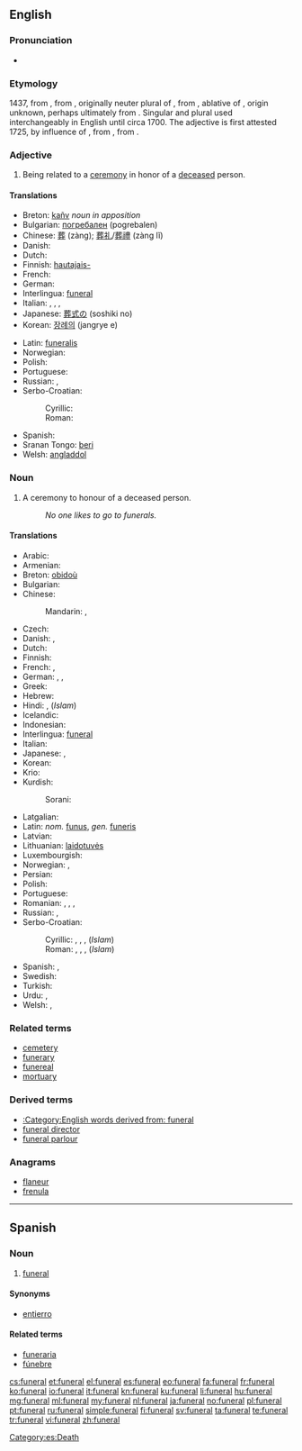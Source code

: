 ==English==
{{wikipedia}}

===Pronunciation===
* {{audio|en-us-funeral.ogg|Audio (US)}}

===Etymology===
1437, from {{etyl|frm}} {{term|funerailles||funeral rites|lang=frm}} {{p}}, from {{etyl|ML.}} {{term|funeralia||funeral rites|lang=la}}, originally neuter plural of {{etyl|LL.}} {{term|funeralis||having to do with a funeral|lang=la}}, from {{etyl|la}} {{term|funere|lang=la}}, ablative of {{term|funus||funeral, death, corpse|lang=la}}, origin unknown, perhaps ultimately from {{etyl|ine-pro|en}} {{recons|dheu-||to die|lang=ine-pro}}. Singular and plural used interchangeably in English until circa 1700. The adjective {{term|funereal|lang=en}} is first attested 1725, by influence of {{etyl|frm}} {{term|funerail|lang=frm}}, from {{etyl|la}} {{term|funereus|lang=la}}, from {{term|funus|lang=la}}.

===Adjective===
{{en-adj|-}}

# Being related to a [[ceremony]] in honor of a [[deceased]] person.

====Translations====
{{trans-top|relating to the ceremony}}
* Breton: [[kañv]] ''noun in apposition''
* Bulgarian: [[погребален]] {{m}} (pogrebalen)
* Chinese: [[葬]] (zàng); [[葬礼]]/[[葬禮]] (zàng lĭ)
* Danish: {{t-|da|begravelses-}}
* Dutch: {{t+|nl|begrafenis}}
* Finnish: [[hautajais-]]
* French: {{t+|fr|funéraire}}
* German: {{t+|de|Beisetzung}}
* Interlingua: [[#Interlingua|funeral]]
* Italian: {{t+|it|funebre|m|f}}, {{t-|it|funerario|m}}, {{t-|it|funereo|m}}, {{t-|it|mortuario|m}}
* Japanese: [[葬式の]] (soshiki no)
* Korean: [[장례의]] (jangrye e)
{{trans-mid}}
* Latin: [[funeralis]]
* Norwegian: {{t-|no|begravelses-}}
* Polish: {{t+|pl|pogrzebowy|m}}
* Portuguese: {{t+|pt|funeral}}
* Russian: {{t+|ru|похоронный|tr=poxorónnyj}}, {{t+|ru|погребальный|tr=pogr'ebál'nyj}}
* Serbo-Croatian:
*: Cyrillic: {{t-|sh|погребни|alt=по̀гребнӣ|sc=Cyrl}}
*: Roman: {{t-|sh|pogrebni|alt=pògrebnī}}
* Spanish: {{t+|es|funeral}}
* Sranan Tongo: [[beri]]
* Welsh: [[angladdol]]
{{trans-bottom}}

===Noun===
{{en-noun}}

# A ceremony to honour of a deceased person.
#: ''No one likes to go to funerals.''

====Translations====
{{trans-top|ceremony to honour of a deceased person}}
* Arabic: {{t-|ar|جنازة|f|tr=janaaza}}
* Armenian: {{t-|hy|թաղում|tr=t'aġum}}
* Breton: [[obidoù]] {{p}}
* Bulgarian: {{t+|bg|погребение|n|tr=pogrebeniye}}
* Chinese:
*: Mandarin: {{t-|cmn|葬禮|sc=Hani}},  {{t-|cmn|葬礼|tr=zànglǐ|sc=Hani}}
* Czech: {{t+|cs|pohřeb|m}}
* Danish: {{t-|da|begravelse|c}}, {{t-|da|bistættelse}}
* Dutch: {{t+|nl|begrafenis|f}}
* Finnish: {{t+|fi|hautajaiset|p}}
* French: {{t+|fr|funérailles|f|p}}, {{t+|fr|obsèques|f|p}}
* German: {{t+|de|Bestattung}}, {{t+|de|Beerdigung|f}}, {{t+|de|Begräbnis|n}}
* Greek: {{t+|el|κηδεία|f|tr=kiδía}}
* Hebrew: {{t-|he|לוויה|f|tr=levayá|sc=Hebr}}
* Hindi: {{t-|hi|क्रिया कर्म|tr=kriyā-karm|m|sc=Deva|xs=Hindi}}, (''Islam'') {{t-|hi|जनाज़ा|tr=janāzā|m|sc=Deva|xs=Hindi}}
* Icelandic: {{t-|is|útför}}
* Indonesian: {{t+|id|pemakaman|xs=Indonesian}}
* Interlingua: [[#Interlingua|funeral]]
* Italian: {{t+|it|funerale|m}}
* Japanese: {{t+|ja|葬式|tr=そうしき, sōshiki|sc=Jpan}}, {{t+|ja|葬儀|tr=そうぎ, sōgi|sc=Jpan}}
* Korean: {{t+|ko|장례|tr=jangnye|sc=Kore}}
* Krio: {{tø|kri|berin}}
* Kurdish:
*: Sorani: {{ku-Arab|[[چه‌ماوه‌ر]]}}
{{trans-mid}}
* Latgalian: {{tø|ltg|bēris}}
* Latin: ''nom.'' [[funus]], ''gen.'' [[funeris]]
* Latvian: {{t-|lv|bēres}}
* Lithuanian: [[laidotuvės]]
* Luxembourgish: {{t-|lb|Begriefnes|n}}
* Norwegian: {{t-|no|begravelse|m}}, {{t-|no|jordfestelse|m}}
* Persian: {{t+|fa|جنازه|tr=janâze, jenâze|xs=Persian}}
* Polish: {{t+|pl|pogrzeb|m}}
* Portuguese: {{t+|pt|funeral|m}}
* Romanian: {{t+|ro|înmormântare|f}}, {{t-|ro|îngropare|f}}, {{t-|ro|înhumare|f}}, {{t-|ro|mormântare|f}}
* Russian: {{t+|ru|похороны|p|tr=póxorony}}, {{t+|ru|погребение|n|tr=pogrebénije}}
* Serbo-Croatian:
*: Cyrillic: {{t-|sh|сахрана|alt=са̀храна|sc=Cyrl|f}}, {{t-|sh|погреб|alt=по̀греб|sc=Cyrl|m}}, {{t-|sh|спровод|alt=спро̀вод|sc=Cyrl|m}}, (''Islam'') {{t-|sh|џеназа|alt=џена́за|sc=Cyrl|f}}
*: Roman: {{t-|sh|sahrana|alt=sàhrana|f}}, {{t-|sh|pogreb|alt=pògreb|m}}, {{t-|sh|sprovod|alt=spròvod|m}}, (''Islam'') {{t-|sh|dženaza|alt=dženáza|f}}
* Spanish: {{t+|es|funeral|m}}, {{t+|es|entierro|m}}
* Swedish: {{t+|sv|begravning|c}}
* Turkish: {{t+|tr|cenaze}}
* Urdu: {{t-|ur|کریاکرم|tr=kriyā-karm|m|sc=ur-Arab|xs=Urdu}}, {{t-|ur|جنازہ|tr=janāzā, jināzā|m|sc=ur-Arab|xs=Urdu}}
* Welsh: {{t-|cy|angladd|m|f}}, {{t-|cy|cynhebrwng|m}}
{{trans-bottom}}

===Related terms===
* [[cemetery]]
* [[funerary]]
* [[funereal]]
* [[mortuary]]

===Derived terms===
* [[:Category:English words derived from: funeral]]
* [[funeral director]]
* [[funeral parlour]]

===Anagrams===
* [[flaneur#English|flaneur]]
* [[frenula#English|frenula]]

[[Category:en:Funeral| ]]

----

==Spanish==

===Noun===
{{es-noun|m|pl=funerales}}

# [[#English|funeral]]

====Synonyms====
* [[entierro]]

====Related terms====
* [[funeraria]]
* [[fúnebre]]

[[Category:es:Death]]

[[cs:funeral]]
[[et:funeral]]
[[el:funeral]]
[[es:funeral]]
[[eo:funeral]]
[[fa:funeral]]
[[fr:funeral]]
[[ko:funeral]]
[[io:funeral]]
[[it:funeral]]
[[kn:funeral]]
[[ku:funeral]]
[[li:funeral]]
[[hu:funeral]]
[[mg:funeral]]
[[ml:funeral]]
[[my:funeral]]
[[nl:funeral]]
[[ja:funeral]]
[[no:funeral]]
[[pl:funeral]]
[[pt:funeral]]
[[ru:funeral]]
[[simple:funeral]]
[[fi:funeral]]
[[sv:funeral]]
[[ta:funeral]]
[[te:funeral]]
[[tr:funeral]]
[[vi:funeral]]
[[zh:funeral]]